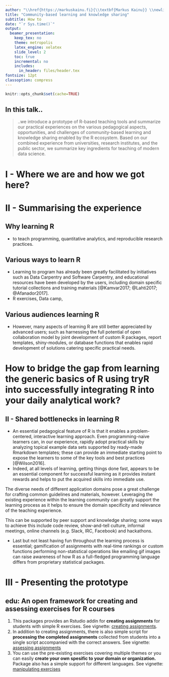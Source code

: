 ```yaml
---
author: "\\href{https://markuskainu.fi}{\\textbf{Markus Kainu}} \\newline \\href{https://ropengov.github.io}{ropengov.github.io} \\newline \\href{http://www.kela.fi/web/en/contact-us-research}{The Social Insurance Institution of Finland}" 
title: "Community-based learning and knowledge sharing"
subtitle: How to  
date: "`r Sys.time()`"
output:
  beamer_presentation:
    keep_tex: no
    theme: metropolis
    latex_engine: xelatex
    slide_level: 2
    toc: true
    incremental: no
    includes:
      in_header: files/header.tex
fontsize: 12pt
classoption: compress
---
```


```r
knitr::opts_chunk$set(cache=TRUE)
```



<!-- Pari kysymystä alkuun -->

<!-- How many of you has run a R course of some kind? -->
<!-- How many of you is responsible for "capacity building" related to R ie. building & maintaining R infrastructure and foster learning of R? -->


## In this talk..

>..we introduce a prototype of R-based teaching tools and summarize our practical experiences on the various pedagogical aspects, opportunities, and challenges of community-based learning and knowledge sharing enabled by the R ecosystem. Based on our combined experience from universities, research institutes, and the public sector, we summarize key ingredients for teaching of modern data science. 


# I - Where we are and how we got here?


# II - Summarising the experience

## Why learning R

- to teach programming, quantitative analytics, and reproducible research practices. 

## Various ways to learn R

- Learning to program has already been greatly facilitated by initiatives such as Data Carpentry and Software Carpentry, and educational resources have been developed by the users, including domain specific tutorial collections and training materials [@Kamvar2017; @Lahti2017; @Afanador2017]. 
- R exercises, Data camp, 





## Various audiences learning R

- However, many aspects of learning R are still better appreciated by advanced users; such as harnessing the full potential of open collaboration model by joint development of custom R packages, report templates, shiny-modules, or database functions that enables rapid development of solutions catering specific practical needs. 


# How to bridge the gap from learning the generic basics of R using tryR into successfully integrating R into your daily analytical work?

## II - Shared bottlenecks in learning R

- An essential pedagogical feature of R is that it enables a problem-centered, interactive learning approach. Even programming-naive learners can, in our experience, rapidly adopt practical skills by analyzing topical example data sets supported by ready-made Rmarkdown templates; these can provide an immediate starting point to expose the learners to some of the key tools and best practices [@Wilson2016]. 
- Indeed, at all levels of learning, getting things done fast, appears to be an essential component for successful learning as it provides instant rewards and helps to put the acquired skills into immediate use. 

The diverse needs of different application domains pose a great challenge for crafting common guidelines and materials, however. Leveraging the existing experience within the learning community can greatly support the learning process as it helps to ensure the domain specificity and relevance of the teaching experience. 

This can be supported by peer support and knowledge sharing; some ways to achieve this include code review, show-and-tell culture, informal meetings, online channels (e.g. Slack, IRC, Facebook) and hackathons. 

- Last but not least having fun throughout the learning process is essential; gamification of assignments with real-time rankings or custom functions performing non-statistical operations like emailing gif images can raise awareness of how R as a full-fledged programming language differs from proprietary statistical packages. 


# III - Presenting the prototype


<!-- >In order to meet these demands, we designed specific open infrastructure to support learning in R. Our infrastructure gathers a set of modules to construct domain spesific assignments for various phases of data analysis. The assignments are coupled with automated evaluation and scoring routines that provide instant feedback during learning.  -->


## edu: An open framework for creating and assessing exercises for R courses

1. This packages provides an Rstudio addin for **creating assignments** for students with simple R exercises. See vignette: [creating assignments](https://ropengov.github.io/edu/articles/a_creating_assignments.html). 
2. In addition to creating assignments, there is also simple script for **processing the completed assignments** collected from students into a single script accompanied with the correct answers. See vignette: [assessing assignments](https://ropengov.github.io/edu/articles/b_assessing_assignments.html)
3. You can use the pre-existing exercises covering multiple themes or you can easily **create your own spesific to your domain or organization.** Package also has a simple support for different languages. See vignette: [manipulating exercises](https://ropengov.github.io/edu/articles/c_manipulating_exercises.html)


